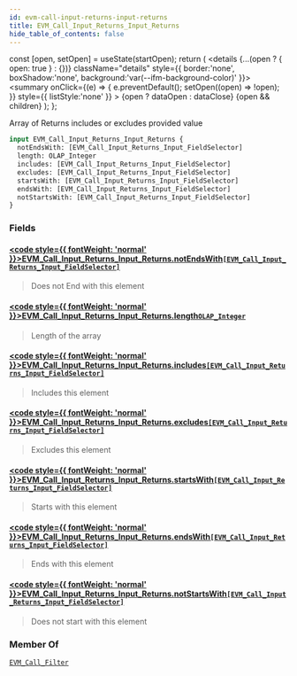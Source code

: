 ```yaml
---
id: evm-call-input-returns-input-returns
title: EVM_Call_Input_Returns_Input_Returns
hide_table_of_contents: false
---
```







  const [open, setOpen] = useState(startOpen);
  return (
    <details {...(open ? { open: true } : {})} className="details" style={{ border:'none', boxShadow:'none', background:'var(--ifm-background-color)' }}>
      <summary
        onClick={(e) => {
          e.preventDefault();
          setOpen((open) => !open);
        }}
        style={{ listStyle:'none' }}
      >
      {open ? dataOpen : dataClose}
      </summary>
      {open && children}
    </details>
  );
};










Array of Returns includes or excludes provided value


```graphql
input EVM_Call_Input_Returns_Input_Returns {
  notEndsWith: [EVM_Call_Input_Returns_Input_FieldSelector]
  length: OLAP_Integer
  includes: [EVM_Call_Input_Returns_Input_FieldSelector]
  excludes: [EVM_Call_Input_Returns_Input_FieldSelector]
  startsWith: [EVM_Call_Input_Returns_Input_FieldSelector]
  endsWith: [EVM_Call_Input_Returns_Input_FieldSelector]
  notStartsWith: [EVM_Call_Input_Returns_Input_FieldSelector]
}
```




### Fields

#### [<code style={{ fontWeight: 'normal' }}>EVM_Call_Input_Returns_Input_Returns.<b>notEndsWith</b></code>](#)<Bullet />[`[EVM_Call_Input_Returns_Input_FieldSelector]`](/docs/graphql-reference/inputs/evm-call-input-returns-input-field-selector) <Badge class="badge badge--secondary" text="list"/> <Badge class="badge badge--secondary" text="input"/> 
> 
> 
> Does not End with this element
> 

#### [<code style={{ fontWeight: 'normal' }}>EVM_Call_Input_Returns_Input_Returns.<b>length</b></code>](#)<Bullet />[`OLAP_Integer`](/docs/graphql-reference/inputs/olap-integer) <Badge class="badge badge--secondary" text="input"/> 
> 
> 
> Length of the array
> 

#### [<code style={{ fontWeight: 'normal' }}>EVM_Call_Input_Returns_Input_Returns.<b>includes</b></code>](#)<Bullet />[`[EVM_Call_Input_Returns_Input_FieldSelector]`](/docs/graphql-reference/inputs/evm-call-input-returns-input-field-selector) <Badge class="badge badge--secondary" text="list"/> <Badge class="badge badge--secondary" text="input"/> 
> 
> 
> Includes this element
> 

#### [<code style={{ fontWeight: 'normal' }}>EVM_Call_Input_Returns_Input_Returns.<b>excludes</b></code>](#)<Bullet />[`[EVM_Call_Input_Returns_Input_FieldSelector]`](/docs/graphql-reference/inputs/evm-call-input-returns-input-field-selector) <Badge class="badge badge--secondary" text="list"/> <Badge class="badge badge--secondary" text="input"/> 
> 
> 
> Excludes this element
> 

#### [<code style={{ fontWeight: 'normal' }}>EVM_Call_Input_Returns_Input_Returns.<b>startsWith</b></code>](#)<Bullet />[`[EVM_Call_Input_Returns_Input_FieldSelector]`](/docs/graphql-reference/inputs/evm-call-input-returns-input-field-selector) <Badge class="badge badge--secondary" text="list"/> <Badge class="badge badge--secondary" text="input"/> 
> 
> 
> Starts with this element
> 

#### [<code style={{ fontWeight: 'normal' }}>EVM_Call_Input_Returns_Input_Returns.<b>endsWith</b></code>](#)<Bullet />[`[EVM_Call_Input_Returns_Input_FieldSelector]`](/docs/graphql-reference/inputs/evm-call-input-returns-input-field-selector) <Badge class="badge badge--secondary" text="list"/> <Badge class="badge badge--secondary" text="input"/> 
> 
> 
> Ends with this element
> 

#### [<code style={{ fontWeight: 'normal' }}>EVM_Call_Input_Returns_Input_Returns.<b>notStartsWith</b></code>](#)<Bullet />[`[EVM_Call_Input_Returns_Input_FieldSelector]`](/docs/graphql-reference/inputs/evm-call-input-returns-input-field-selector) <Badge class="badge badge--secondary" text="list"/> <Badge class="badge badge--secondary" text="input"/> 
> 
> 
> Does not start with this element
> 



### Member Of

[`EVM_Call_Filter`](/docs/graphql-reference/inputs/evm-call-filter)  <Badge class="badge badge--secondary" text="input"/>

